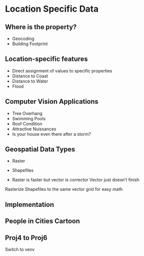# Location Specific Data

## Where is the property?

- Geocoding
- Building Footprint

## Location-specific features

- Direct assignment of values to specific properties
- Distance to Coast
- Distance to Water
- Flood


## Computer Vision Applications

- Tree Overhang
- Swimming Pools
- Roof Condition
- Attractive Nuissances
- Is your house even there after a storm?

## Geospatial Data Types

- Raster
- Shapefiles

- Raster is faster but vector is corrector
Vector just doesn't finish

Rasterize Shapefiles to the same vector grid for easy math


## Implementation


## People in Cities Cartoon


## Proj4 to Proj6

Switch to venv